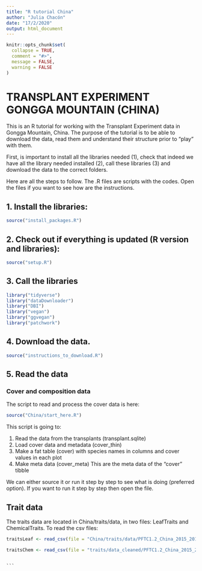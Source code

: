 ```yaml
---
title: "R tutorial China"
author: "Julia Chacón"
date: "17/2/2020"
output: html_document
---
```

<style>
p.caption {
  font-size: 0.8em;
}
</style>

```r
knitr::opts_chunk$set(
  collapse = TRUE,
  comment = "#>",
  message = FALSE,
  warning = FALSE
)
```

# TRANSPLANT EXPERIMENT GONGGA MOUNTAIN (CHINA)

This is an R tutorial for working with the Transplant Experiment data in Gongga Mountain, China. The purpose of the tutorial is to be able to download the data, read them and understand their structure prior to "play" with them.

First, is important to install all the libraries needed (1), check that indeed we have all the library needed installed (2), call these libraries (3) and download the data to the correct folders.

Here are all the steps to follow. The .R files are scripts with the codes. Open the files if you want to see how are the instructions.

## 1. Install the libraries:

```r
source("install_packages.R")
```

## 2. Check out if everything is updated (R version and libraries): 

```r
source("setup.R")
```

## 3. Call the libraries
```r
library("tidyverse")
library("dataDownloader")
library("DBI")
library("vegan")
library("ggvegan")
library("patchwork")
```

## 4. Download the data. 
```r
source("instructions_to_download.R")
```

## 5. Read the data

### Cover and composition data

The script to read and process the cover data is here:

```r
source("China/start_here.R")
```

This script is going to:
  
1. Read the data from the transplants (transplant.sqlite)
2. Load cover data and metadata (cover_thin)
3. Make a fat table (cover) with species names in columns and cover values in each plot
4. Make meta data (cover_meta) This are the meta data of the "cover" tibble

We can either source it or run it step by step to see what is doing (preferred option). If you want to run it step by step then open the file.

## Trait data

The traits data are located in China/traits/data, in two files: LeafTraits and ChemicalTraits. 
                                                            To read the csv files:
```r
traitsLeaf <- read_csv(file = "China/traits/data/PFTC1.2_China_2015_2016_LeafTraits.csv", col_names = TRUE)

traitsChem <- read_csv(file = "traits/data_cleaned/PFTC1.2_China_2015_2016_ChemicalTraits.csv", col_names = TRUE)
```
                                                                                                                 
                                                                                                                          
                                                                                                                          
                                                                                                                          
                                                                                                                          ```
                                                                     